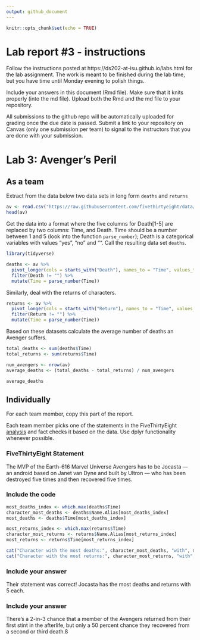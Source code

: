 ```yaml
---
output: github_document
---
```


<!-- README.md is generated from README.Rmd. Please edit the README.Rmd file -->


```r
knitr::opts_chunk$set(echo = TRUE)
```

# Lab report #3 - instructions

Follow the instructions posted at https://ds202-at-isu.github.io/labs.html for the lab assignment. The work is meant to be finished during the lab time, but you have time until Monday evening to polish things.

Include your answers in this document (Rmd file). Make sure that it knits properly (into the md file). Upload both the Rmd and the md file to your repository.  

All submissions to the github repo will be automatically uploaded for grading once the due date is passed.
Submit a link to your repository on Canvas (only one submission per team) to signal to the instructors that you are done with your submission.

# Lab 3: Avenger's Peril

## As a team

Extract from the data below two data sets in long form `deaths` and `returns`

```r
av <- read.csv("https://raw.githubusercontent.com/fivethirtyeight/data/master/avengers/avengers.csv", stringsAsFactors = FALSE)
head(av)
```

Get the data into a format where the five columns for Death[1-5] are replaced by two columns: Time, and Death. Time should be a number between 1 and 5 (look into the function `parse_number`); Death is a categorical variables with values "yes", "no" and "". Call the resulting data set `deaths`. 

``` r
library(tidyverse)

deaths <- av %>%
  pivot_longer(cols = starts_with("Death"), names_to = "Time", values_to = "Death") %>%
  filter(Death != "") %>%
  mutate(Time = parse_number(Time))
```

Similarly, deal with the returns of characters.

``` r
returns <- av %>%
  pivot_longer(cols = starts_with("Return"), names_to = "Time", values_to = "Return") %>%
  filter(Return != "") %>%
  mutate(Time = parse_number(Time))
```

Based on these datasets calculate the average number of deaths an Avenger suffers.
```r
total_deaths <- sum(deaths$Time)
total_returns <- sum(returns$Time)

num_avengers <- nrow(av)
average_deaths <- (total_deaths - total_returns) / num_avengers

average_deaths
```

## Individually

For each team member, copy this part of the report. 

Each team member picks one of the statements in the FiveThirtyEight [analysis](https://fivethirtyeight.com/features/avengers-death-comics-age-of-ultron/) and fact checks it based on the data. Use dplyr functionality whenever possible.

### FiveThirtyEight Statement

The MVP of the Earth-616 Marvel Universe Avengers has to be Jocasta — an android based on Janet van Dyne and built by Ultron — who has been destroyed five times and then recovered five times.

### Include the code

```r
most_deaths_index <- which.max(deaths$Time)
character_most_deaths <- deaths$Name.Alias[most_deaths_index]
most_deaths <- deaths$Time[most_deaths_index]

most_returns_index <- which.max(returns$Time)
character_most_returns <- returns$Name.Alias[most_returns_index]
most_returns <- returns$Time[most_returns_index]

cat("Character with the most deaths:", character_most_deaths, "with", most_deaths, "deaths\n")
cat("Character with the most returns:", character_most_returns, "with", most_returns, "returns\n")
```

### Include your answer

Their statement was correct! Jocasta has the most deaths and returns with 5 each.

### Include your answer
There’s a 2-in-3 chance that a member of the Avengers returned from their first stint in the afterlife, but only a 50 percent chance they recovered from a second or third death.8




